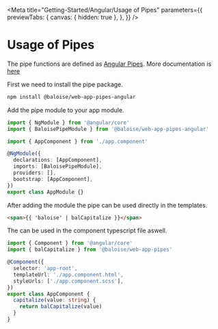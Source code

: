 
<Meta
  title="Getting-Started/Angular/Usage of Pipes"
  parameters={{
    previewTabs: {
      canvas: { hidden: true },
    },
  }}
/>

# Usage of Pipes

The pipe functions are defined as [Angular Pipes](https://angular.io/guide/pipes).
More documentation is [here](https://github.com/baloise/web-app-utils/blob/master/packages/pipes/README.md)

First we need to install the pipe package.

```bash
npm install @baloise/web-app-pipes-angular
```

Add the pipe module to your app module.

```typescript
import { NgModule } from '@angular/core'
import { BaloisePipeModule } from '@baloise/web-app-pipes-angular'

import { AppComponent } from './app.component'

@NgModule({
  declarations: [AppComponent],
  imports: [BaloisePipeModule],
  providers: [],
  bootstrap: [AppComponent],
})
export class AppModule {}
```

After adding the module the pipe can be used directly in the templates.

```html
<span>{{ 'baloise' | balCapitalize }}</span>
```

The can be used in the component typescript file aswell.

```typescript
import { Component } from '@angular/core'
import { balCapitalize } from '@baloise/web-app-pipes'

@Component({
  selector: 'app-root',
  templateUrl: './app.component.html',
  styleUrls: ['./app.component.scss'],
})
export class AppComponent {
  capitalize(value: string) {
    return balCapitalize(value)
  }
}
```

<bal-doc-github link="D:/Baloise/projects/baloise-incubator/design-system/packages/components/src/stories/getting-started/angular/03-04-usage-pipes.stories.mdx"></bal-doc-github>
